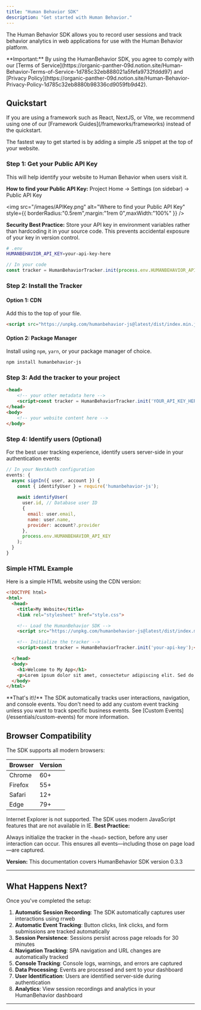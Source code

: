 ```yaml
---
title: "Human Behavior SDK"
description: "Get started with Human Behavior."
---
```


The Human Behavior SDK allows you to record user sessions and track behavior analytics in web applications for use with the Human Behavior platform.

<Warning>
  **Important:** By using the HumanBehavior SDK, you agree to comply with our [Terms of Service](https://organic-panther-09d.notion.site/Human-Behavior-Terms-of-Service-1d785c32eb888021a5fefa9732fddd97) and [Privacy Policy](https://organic-panther-09d.notion.site/Human-Behavior-Privacy-Policy-1d785c32eb8880b98336cd9059fb9d42).
</Warning>

## Quickstart

<Note>
  If you are using a framework such as React, NextJS, or Vite, we recommend using one of our [Framework Guides](/frameworks/frameworks) instead of the quickstart.
</Note>

The fastest way to get started is by adding a simple JS snippet at the top of your website.

### Step 1: Get your Public API Key

This will help identify your website to Human Behavior when users visit it.

<Info>
  <b>How to find your Public API Key:</b> Project Home → Settings (on sidebar) → Public API Key
</Info>

<img
  src="/images/APIKey.png"
  alt="Where to find your Public API Key"
  style={{ borderRadius:"0.5rem",margin:"1rem 0",maxWidth:"100%" }}
/>

<Note>
  <b>Security Best Practice:</b> Store your API key in environment variables rather than hardcoding it in your source code. This prevents accidental exposure of your key in version control.

  <Expandable title="example">

  ```bash
  # .env
  HUMANBEHAVIOR_API_KEY=your-api-key-here
  ```

  ```javascript
  // In your code
  const tracker = HumanBehaviorTracker.init(process.env.HUMANBEHAVIOR_API_KEY);
  ```

  </Expandable>
</Note>

### Step 2: Install the Tracker

#### Option 1: CDN

Add this to the top of your file.

```html
<script src="https://unpkg.com/humanbehavior-js@latest/dist/index.min.js"></script>
```

#### Option 2: Package Manager

Install using `npm`, `yarn`, or your package manager of choice.

```bash
npm install humanbehavior-js
```

### Step 3: Add the tracker to your project

```html
<head>
	<!-- your other metadata here -->
	<script>const tracker = HumanBehaviorTracker.init('YOUR_API_KEY_HERE');</script>
</head>
<body>
	<!-- your website content here -->
</body>
```

### Step 4: Identify users (Optional)

For the best user tracking experience, identify users server-side in your authentication events:

```javascript
// In your NextAuth configuration
events: {
  async signIn({ user, account }) {
    const { identifyUser } = require('humanbehavior-js');
    
    await identifyUser(
      user.id, // Database user ID
      {
        email: user.email,
        name: user.name,
        provider: account?.provider
      },
      process.env.HUMANBEHAVIOR_API_KEY
    );
  }
}
```

### Simple HTML Example

Here is a simple HTML website using the CDN version:

```html
<!DOCTYPE html>
<html>
  <head>
    <title>My Website</title>
    <link rel="stylesheet" href="style.css">

    <!-- Load the HumanBehavior SDK -->
    <script src="https://unpkg.com/humanbehavior-js@latest/dist/index.min.js"></script>

    <!-- Initialize the tracker -->
    <script>const tracker = HumanBehaviorTracker.init('your-api-key');</script>

  </head>
  <body>
    <h1>Welcome to My App</h1>
    <p>Lorem ipsum dolor sit amet, consectetur adipiscing elit. Sed do eiusmod tempor incididunt ut labore et dolore magna aliqua.</p>
  </body>
</html>
```

<Note>
  **That's it\!** The SDK automatically tracks user interactions, navigation, and console events. You don't need to add any custom event tracking unless you want to track specific business events. See [Custom Events](/essentials/custom-events) for more information.
</Note>

## Browser Compatibility

The SDK supports all modern browsers:

| Browser | Version |
| ------- | ------- |
| Chrome  | 60\+    |
| Firefox | 55\+    |
| Safari  | 12\+    |
| Edge    | 79\+    |

<Warning>
  Internet Explorer is not supported. The SDK uses modern JavaScript features that are not available in IE.
</Warning>



<Note>
  <b>Best Practice:</b>

  Always initialize the tracker in the <code>\<head\></code> section, before any user interaction can occur. This ensures all events—including those on page load—are captured.
</Note>

<Note>
  <b>Version:</b> This documentation covers HumanBehavior SDK version 0.3.3
</Note>

---

## What Happens Next?

Once you've completed the setup:

1. **Automatic Session Recording**: The SDK automatically captures user interactions using rrweb
2. **Automatic Event Tracking**: Button clicks, link clicks, and form submissions are tracked automatically
3. **Session Persistence**: Sessions persist across page reloads for 30 minutes
4. **Navigation Tracking**: SPA navigation and URL changes are automatically tracked
5. **Console Tracking**: Console logs, warnings, and errors are captured
6. **Data Processing**: Events are processed and sent to your dashboard
7. **User Identification**: Users are identified server-side during authentication
8. **Analytics**: View session recordings and analytics in your HumanBehavior dashboard

---